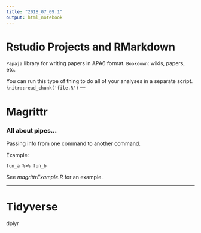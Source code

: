 ```yaml
---
title: "2018_07_09.1"
output: html_notebook
---
```


# Rstudio Projects and RMarkdown

`Papaja` library for writing papers in APA6 format.
`Bookdown`: wikis, papers, etc.

You can run this type of thing to do all of your analyses in a separate script.
`knitr::read_chunk('file.R')`
---

# Magrittr
### All about pipes...

Passing info from one command to another command.

Example:

`fun_a %>% fun_b`

See *magrittrExample.R* for an example.

---
# Tidyverse

dplyr